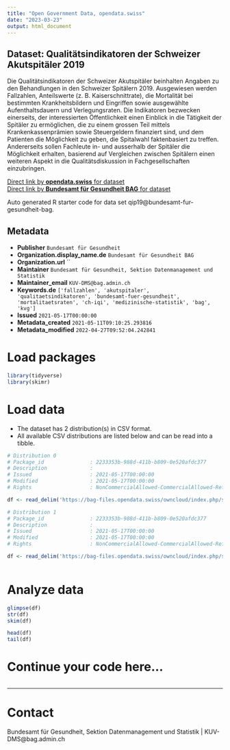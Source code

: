 ```yaml
---
title: "Open Government Data, opendata.swiss"
date: "2023-03-23"
output: html_document
---
```


## Dataset: Qualitätsindikatoren der Schweizer Akutspitäler 2019

Die Qualitätsindikatoren der Schweizer Akutspitäler beinhalten Angaben zu den Behandlungen in den Schweizer Spitälern 2019. Ausgewiesen werden Fallzahlen, Anteilswerte (z. B. Kaiserschnittrate), die Mortalität bei bestimmten Krankheitsbildern und Eingriffen sowie ausgewählte Aufenthaltsdauern und Verlegungsraten.
Die Indikatoren bezwecken einerseits, der interessierten Öffentlichkeit einen Einblick in die Tätigkeit der Spitäler zu ermöglichen, die zu einem grossen Teil mittels Krankenkassenprämien sowie Steuergeldern finanziert sind, und dem Patienten die Möglichkeit zu geben, die Spitalwahl faktenbasiert zu treffen. Andererseits sollen Fachleute in- und ausserhalb der Spitäler die Möglichkeit erhalten, basierend auf Vergleichen zwischen Spitälern einen weiteren Aspekt in die Qualitätsdiskussion in Fachgesellschaften einzubringen.

[Direct link by **opendata.swiss** for dataset](https://opendata.swiss/de/dataset/qualitatsindikatoren-der-schweizer-akutspitaler-2019)<br>
[Direct link by **Bundesamt für Gesundheit BAG** for dataset](http://www.bag.admin.ch/qiss)

Auto generated R starter code for data set qip19@bundesamt-fur-gesundheit-bag.

## Metadata

- **Publisher** `Bundesamt für Gesundheit`
- **Organization.display_name.de** `Bundesamt für Gesundheit BAG`
- **Organization.url** ``
- **Maintainer** `Bundesamt für Gesundheit, Sektion Datenmanagement und Statistik`
- **Maintainer_email** `KUV-DMS@bag.admin.ch`
- **Keywords.de** `['fallzahlen', 'akutspitaler', 'qualitaetsindikatoren', 'bundesamt-fuer-gesundheit', 'mortalitaetsraten', 'ch-iqi', 'medizinische-statistik', 'bag', 'kvg']`
- **Issued** `2021-05-17T00:00:00`
- **Metadata_created** `2021-05-11T09:10:25.293816`
- **Metadata_modified** `2022-04-27T09:52:04.242841`


# Load packages

```r

library(tidyverse)
library(skimr)

```

# Load data

-   The dataset has 2 distribution(s) in CSV format.
-   All available CSV distributions are listed below and can be read into a tibble.

```r

# Distribution 0
# Package_id               : 2233353b-988d-411b-b809-0e520afdc377
# Description              : 
# Issued                   : 2021-05-17T00:00:00
# Modified                 : 2021-05-17T00:00:00
# Rights                   : NonCommercialAllowed-CommercialAllowed-ReferenceRequired

df <- read_delim('https://bag-files.opendata.swiss/owncloud/index.php/s/bxyMW9dZMdS9WWB')

# Distribution 1
# Package_id               : 2233353b-988d-411b-b809-0e520afdc377
# Description              : 
# Issued                   : 2021-05-17T00:00:00
# Modified                 : 2021-05-17T00:00:00
# Rights                   : NonCommercialAllowed-CommercialAllowed-ReferenceRequired

df <- read_delim('https://bag-files.opendata.swiss/owncloud/index.php/s/Qkj6Pn2pFX4NMRb')



```

# Analyze data

```r

glimpse(df)
str(df)
skim(df)

head(df)
tail(df)

```

# Continue your code here...

```r

```

------------------------------------------------------------------------

# Contact

Bundesamt für Gesundheit, Sektion Datenmanagement und Statistik | KUV-DMS@bag.admin.ch
